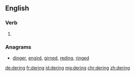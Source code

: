 ==English==

===Verb===
{{head|en|present participle}}

# {{present participle of|dere|lang=en}}

===Anagrams===
* [[dinger#English|dinger]], [[engird#English|engird]], [[girned#English|girned]], [[reding#English|reding]], [[ringed#English|ringed]]

[[de:dering]]
[[fr:dering]]
[[id:dering]]
[[mg:dering]]
[[chr:dering]]
[[zh:dering]]